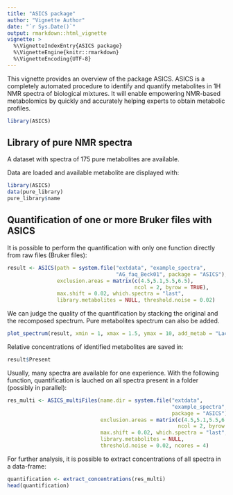 ```yaml
---
title: "ASICS package"
author: "Vignette Author"
date: "`r Sys.Date()`"
output: rmarkdown::html_vignette
vignette: >
  %\VignetteIndexEntry{ASICS package}
  %\VignetteEngine{knitr::rmarkdown}
  %\VignetteEncoding{UTF-8}
---
```


This vignette provides an overview of the package ASICS. ASICS is a completely 
automated procedure to identify and quantify metabolites in 1H NMR spectra of 
biological mixtures. It will enable empowering NMR-based metabolomics by quickly 
and accurately helping experts to obtain metabolic profiles.

```r
library(ASICS)
```

## Library of pure NMR spectra

A dataset with spectra of 175 pure metabolites are available.

Data are loaded and available metabolite are displayed with:
```r
library(ASICS)
data(pure_library)
pure_library$name
```

## Quantification of one or more Bruker files with ASICS

It is possible to perform the quantification with only one function directly 
from raw files (Bruker files):
```r
result <- ASICS(path = system.file("extdata", "example_spectra",
                                   "AG_faq_Beck01", package = "ASICS"),
                exclusion.areas = matrix(c(4.5,5.1,5.5,6.5),
                                         ncol = 2, byrow = TRUE),
                max.shift = 0.02, which.spectra = "last",
                library.metabolites = NULL, threshold.noise = 0.02)
```

We can judge the quality of the quantification by stacking the original and the 
recomposed spectrum. Pure metabolites spectrum can also be added.
```r
plot_spectrum(result, xmin = 1, xmax = 1.5, ymax = 10, add_metab = "Lactate")
```

Relative concentrations of identified metabolites are saved in:
```r
result$Present
```

Usually, many spectra are available for one experience. With the following 
function, quantification is lauched on all spectra present in a folder 
(possibly in parallel):
```r
res_multi <- ASICS_multiFiles(name.dir = system.file("extdata",
                                                     "example_spectra",
                                                     package = "ASICS"),
                              exclusion.areas = matrix(c(4.5,5.1,5.5,6.5),
                                                       ncol = 2, byrow = TRUE),
                              max.shift = 0.02, which.spectra = "last",
                              library.metabolites = NULL,
                              threshold.noise = 0.02, ncores = 4)
```

For further analysis, it is possible to extract concentrations of all spectra in
a data-frame:
```r
quantification <- extract_concentrations(res_multi)
head(quantification)
```



